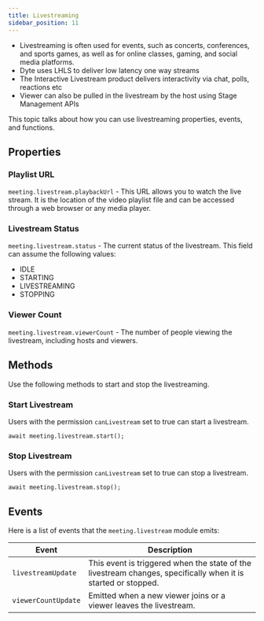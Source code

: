 ```yaml
---
title: Livestreaming
sidebar_position: 11
---
```


- Livestreaming is often used for events, such as concerts, conferences, and sports games, as well as for online classes, gaming, and social media platforms.
- Dyte uses LHLS to deliver low latency one way streams
- The Interactive Livestream product delivers interactivity via chat, polls, reactions etc
- Viewer can also be pulled in the livestream by the host using Stage Management APIs

This topic talks about how you can use livestreaming properties, events, and functions.

## Properties

### Playlist URL

`meeting.livestream.playbackUrl` - This URL allows you to watch the live stream. It is the location of the video playlist file and can be accessed through a web browser or any media player.

### Livestream Status

`meeting.livestream.status` - The current status of the livestream. This field can assume the following values:

- IDLE
- STARTING
- LIVESTREAMING
- STOPPING

### Viewer Count

`meeting.livestream.viewerCount` - The number of people viewing the livestream, including hosts and viewers.

## Methods

Use the following methods to start and stop the livestreaming.

### Start Livestream

Users with the permission `canLivestream` set to true can start a livestream.

`await meeting.livestream.start();`

### Stop Livestream

Users with the permission `canLivestream` set to true can stop a livestream.

`await meeting.livestream.stop();`

## Events

Here is a list of events that the `meeting.livestream` module emits:

| **Event**           | **Description**                                                                                               |
| ------------------- | ------------------------------------------------------------------------------------------------------------- |
| `livestreamUpdate`  | This event is triggered when the state of the livestream changes, specifically when it is started or stopped. |
| `viewerCountUpdate` | Emitted when a new viewer joins or a viewer leaves the livestream.                                            |

<head>
  <title>Web Core Livestreaming</title>
</head>

